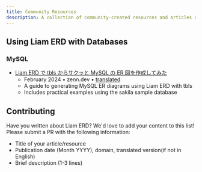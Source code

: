 ```yaml
---
title: Community Resources
description: A collection of community-created resources and articles about Liam ERD
---
```


## Using Liam ERD with Databases

### MySQL

- [Liam ERD で tbls からサクッと MySQL の ER 図を作成してみた](https://zenn.dev/nextbeat/articles/liam-erd-tbls-mysql)
  - February 2024 • zenn.dev • [translated](https://zenn-dev.translate.goog/nextbeat/articles/liam-erd-tbls-mysql?_x_tr_sl=auto&_x_tr_tl=ja&_x_tr_hl=ja&_x_tr_pto=wapp&_x_tr_hist=true)
  - A guide to generating MySQL ER diagrams using Liam ERD with tbls
  - Includes practical examples using the sakila sample database

## Contributing

Have you written about Liam ERD? We'd love to add your content to this list! Please submit a PR with the following information:

- Title of your article/resource
- Publication date (Month YYYY), domain, translated version(if not in English)
- Brief description (1-3 lines)
